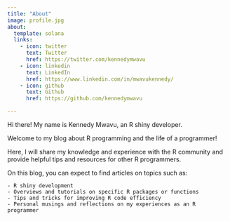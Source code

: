 ```yaml
---
title: "About"
image: profile.jpg
about:
  template: solana
  links:
    - icon: twitter
      text: Twitter
      href: https://twitter.com/kennedymwavu
    - icon: linkedin
      text: LinkedIn
      href: https://www.linkedin.com/in/mwavukennedy/
    - icon: github
      text: Github
      href: https://github.com/kennedymwavu

---
```


Hi there! My name is Kennedy Mwavu, an R shiny developer.

Welcome to my blog about R programming and the life of a programmer! 

Here, I will share my knowledge and experience with the R community and provide helpful tips and resources for other R programmers.

On this blog, you can expect to find articles on topics such as:

    - R shiny development
    - Overviews and tutorials on specific R packages or functions
    - Tips and tricks for improving R code efficiency
    - Personal musings and reflections on my experiences as an R programmer
